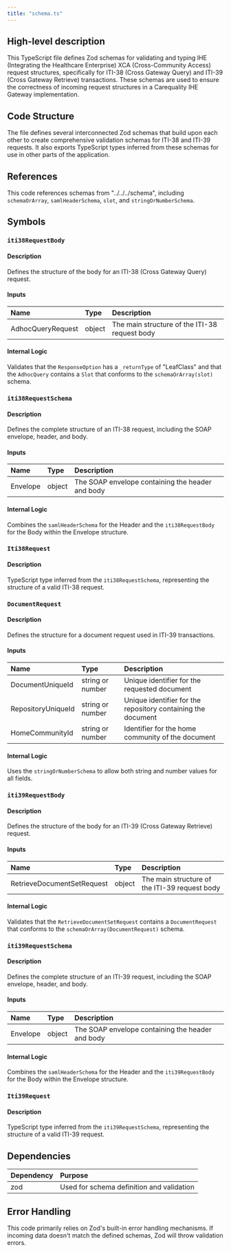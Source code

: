 ```yaml
---
title: "schema.ts"
---
```


## High-level description
This TypeScript file defines Zod schemas for validating and typing IHE (Integrating the Healthcare Enterprise) XCA (Cross-Community Access) request structures, specifically for ITI-38 (Cross Gateway Query) and ITI-39 (Cross Gateway Retrieve) transactions. These schemas are used to ensure the correctness of incoming request structures in a Carequality IHE Gateway implementation.

## Code Structure
The file defines several interconnected Zod schemas that build upon each other to create comprehensive validation schemas for ITI-38 and ITI-39 requests. It also exports TypeScript types inferred from these schemas for use in other parts of the application.

## References
This code references schemas from "../../../schema", including `schemaOrArray`, `samlHeaderSchema`, `slot`, and `stringOrNumberSchema`.

## Symbols

### `iti38RequestBody`
#### Description
Defines the structure of the body for an ITI-38 (Cross Gateway Query) request.

#### Inputs
| Name | Type | Description |
|:-----|:-----|:------------|
| AdhocQueryRequest | object | The main structure of the ITI-38 request body |

#### Internal Logic
Validates that the `ResponseOption` has a `_returnType` of "LeafClass" and that the `AdhocQuery` contains a `Slot` that conforms to the `schemaOrArray(slot)` schema.

### `iti38RequestSchema`
#### Description
Defines the complete structure of an ITI-38 request, including the SOAP envelope, header, and body.

#### Inputs
| Name | Type | Description |
|:-----|:-----|:------------|
| Envelope | object | The SOAP envelope containing the header and body |

#### Internal Logic
Combines the `samlHeaderSchema` for the Header and the `iti38RequestBody` for the Body within the Envelope structure.

### `Iti38Request`
#### Description
TypeScript type inferred from the `iti38RequestSchema`, representing the structure of a valid ITI-38 request.

### `DocumentRequest`
#### Description
Defines the structure for a document request used in ITI-39 transactions.

#### Inputs
| Name | Type | Description |
|:-----|:-----|:------------|
| DocumentUniqueId | string or number | Unique identifier for the requested document |
| RepositoryUniqueId | string or number | Unique identifier for the repository containing the document |
| HomeCommunityId | string or number | Identifier for the home community of the document |

#### Internal Logic
Uses the `stringOrNumberSchema` to allow both string and number values for all fields.

### `iti39RequestBody`
#### Description
Defines the structure of the body for an ITI-39 (Cross Gateway Retrieve) request.

#### Inputs
| Name | Type | Description |
|:-----|:-----|:------------|
| RetrieveDocumentSetRequest | object | The main structure of the ITI-39 request body |

#### Internal Logic
Validates that the `RetrieveDocumentSetRequest` contains a `DocumentRequest` that conforms to the `schemaOrArray(DocumentRequest)` schema.

### `iti39RequestSchema`
#### Description
Defines the complete structure of an ITI-39 request, including the SOAP envelope, header, and body.

#### Inputs
| Name | Type | Description |
|:-----|:-----|:------------|
| Envelope | object | The SOAP envelope containing the header and body |

#### Internal Logic
Combines the `samlHeaderSchema` for the Header and the `iti39RequestBody` for the Body within the Envelope structure.

### `Iti39Request`
#### Description
TypeScript type inferred from the `iti39RequestSchema`, representing the structure of a valid ITI-39 request.

## Dependencies
| Dependency | Purpose |
|:-----------|:--------|
| zod | Used for schema definition and validation |

## Error Handling
This code primarily relies on Zod's built-in error handling mechanisms. If incoming data doesn't match the defined schemas, Zod will throw validation errors.